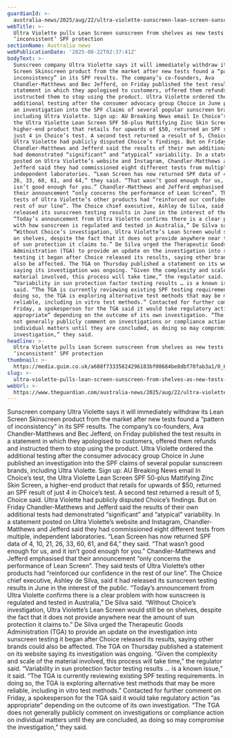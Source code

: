 ```yaml
---
guardianId: >-
  australia-news/2025/aug/22/ultra-violette-sunscreen-lean-screen-sunscreen-from-shelves-as-new-tests-find-inconsistent-spf-protection
webTitle: >-
  Ultra Violette pulls Lean Screen sunscreen from shelves as new tests find
  ‘inconsistent’ SPF protection
sectionName: Australia news
webPublicationDate: '2025-08-22T02:37:41Z'
bodyText: >-
  Sunscreen company Ultra Violette says it will immediately withdraw its Lean
  Screen Skinscreen product from the market after new tests found a “pattern of
  inconsistency” in its SPF results. The company’s co-founders, Ava
  Chandler-Matthews and Bec Jefferd, on Friday published the test results in a
  statement in which they apologised to customers, offered them refunds and
  instructed them to stop using the product. Ultra Violette ordered the
  additional testing after the consumer advocacy group Choice in June published
  an investigation into the SPF claims of several popular sunscreen brands,
  including Ultra Violette. Sign up: AU Breaking News email In Choice’s test,
  the Ultra Violette Lean Screen SPF 50-plus Mattifying Zinc Skin Screen, a
  higher-end product that retails for upwards of $50, returned an SPF result of
  just 4 in Choice’s test. A second test returned a result of 5, Choice said.
  Ultra Violette had publicly disputed Choice’s findings. But on Friday
  Chandler-Matthews and Jefferd said the results of their own additional tests
  had demonstrated “significant” and “atypical” variability. In a statement
  posted on Ultra Violette’s website and Instagram, Chandler-Matthews and
  Jefferd said they had commissioned eight different tests from multiple,
  independent laboratories. “Lean Screen has now returned SPF data of 4, 10, 21,
  26, 33, 60, 61, and 64,” they said. “That wasn’t good enough for us, and it
  isn’t good enough for you.” Chandler-Matthews and Jefferd emphasised that
  their announcement “only concerns the performance of Lean Screen”. They said
  tests of Ultra Violette’s other products had “reinforced our confidence in the
  rest of our line”. The Choice chief executive, Ashley de Silva, said it had
  released its sunscreen testing results in June in the interest of the public.
  “Today’s announcement from Ultra Violette confirms there is a clear problem
  with how sunscreen is regulated and tested in Australia,” De Silva said.
  “Without Choice’s investigation, Ultra Violette’s Lean Screen would still be
  on shelves, despite the fact that it does not provide anywhere near the amount
  of sun protection it claims to.” De Silva urged the Therapeutic Goods
  Administration (TGA) to provide an update on the investigation into sunscreen
  testing it began after Choice released its results, saying other brands could
  also be affected. The TGA on Thursday published a statement on its website
  saying its investigation was ongoing. “Given the complexity and scale of the
  material involved, this process will take time,” the regulator said.
  “Variability in sun protection factor testing results … is a known issue,” it
  said. “The TGA is currently reviewing existing SPF testing requirements. In
  doing so, the TGA is exploring alternative test methods that may be more
  reliable, including in vitro test methods.” Contacted for further comment on
  Friday, a spokesperson for the TGA said it would take regulatory action “as
  appropriate” depending on the outcome of its own investigation. “The TGA does
  not generally publicly comment on investigations or compliance action on
  individual matters until they are concluded, as doing so may compromise the
  investigation,” they said.
headline: >-
  Ultra Violette pulls Lean Screen sunscreen from shelves as new tests find
  ‘inconsistent’ SPF protection
thumbnail: >-
  https://media.guim.co.uk/a688f73335824296183bf00684be8dbf70fab3a1/0_615_4708_3767/500.jpg
slug: >-
  ultra-violette-pulls-lean-screen-sunscreen-from-shelves-as-new-tests-find-inconsistent-spf-protection
webUrl: >-
  https://www.theguardian.com/australia-news/2025/aug/22/ultra-violette-sunscreen-lean-screen-sunscreen-from-shelves-as-new-tests-find-inconsistent-spf-protection
---
```

Sunscreen company Ultra Violette says it will immediately withdraw its Lean Screen Skinscreen product from the market after new tests found a “pattern of inconsistency” in its SPF results. The company’s co-founders, Ava Chandler-Matthews and Bec Jefferd, on Friday published the test results in a statement in which they apologised to customers, offered them refunds and instructed them to stop using the product. Ultra Violette ordered the additional testing after the consumer advocacy group Choice in June published an investigation into the SPF claims of several popular sunscreen brands, including Ultra Violette. Sign up: AU Breaking News email In Choice’s test, the Ultra Violette Lean Screen SPF 50-plus Mattifying Zinc Skin Screen, a higher-end product that retails for upwards of $50, returned an SPF result of just 4 in Choice’s test. A second test returned a result of 5, Choice said. Ultra Violette had publicly disputed Choice’s findings. But on Friday Chandler-Matthews and Jefferd said the results of their own additional tests had demonstrated “significant” and “atypical” variability. In a statement posted on Ultra Violette’s website and Instagram, Chandler-Matthews and Jefferd said they had commissioned eight different tests from multiple, independent laboratories. “Lean Screen has now returned SPF data of 4, 10, 21, 26, 33, 60, 61, and 64,” they said. “That wasn’t good enough for us, and it isn’t good enough for you.” Chandler-Matthews and Jefferd emphasised that their announcement “only concerns the performance of Lean Screen”. They said tests of Ultra Violette’s other products had “reinforced our confidence in the rest of our line”. The Choice chief executive, Ashley de Silva, said it had released its sunscreen testing results in June in the interest of the public. “Today’s announcement from Ultra Violette confirms there is a clear problem with how sunscreen is regulated and tested in Australia,” De Silva said. “Without Choice’s investigation, Ultra Violette’s Lean Screen would still be on shelves, despite the fact that it does not provide anywhere near the amount of sun protection it claims to.” De Silva urged the Therapeutic Goods Administration (TGA) to provide an update on the investigation into sunscreen testing it began after Choice released its results, saying other brands could also be affected. The TGA on Thursday published a statement on its website saying its investigation was ongoing. “Given the complexity and scale of the material involved, this process will take time,” the regulator said. “Variability in sun protection factor testing results … is a known issue,” it said. “The TGA is currently reviewing existing SPF testing requirements. In doing so, the TGA is exploring alternative test methods that may be more reliable, including in vitro test methods.” Contacted for further comment on Friday, a spokesperson for the TGA said it would take regulatory action “as appropriate” depending on the outcome of its own investigation. “The TGA does not generally publicly comment on investigations or compliance action on individual matters until they are concluded, as doing so may compromise the investigation,” they said.
